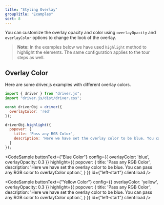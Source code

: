 ```yaml
---
title: "Styling Overlay"
groupTitle: "Examples"
sort: 8
---
```



You can customize the overlay opacity and color using `overlayOpacity` and `overlayColor` options to change the look of the overlay.

> **Note:** In the examples below we have used `highlight` method to highlight the elements. The same configuration applies to the tour steps as well.

## Overlay Color

Here are some driver.js examples with different overlay colors.

```js
import { driver } from "driver.js";
import "driver.js/dist/driver.css";

const driverObj = driver({
  overlayColor: 'red'
});

driverObj.highlight({
  popover: {
    title: 'Pass any RGB Color',
    description: 'Here we have set the overlay color to be blue. You can pass any RGB color to overlayColor option.'
  }
});
```

<div className='flex flex-col gap-1 -mt-5'>
  <CodeSample
    buttonText={"Red Color"}
    config={{
      overlayColor: 'red',
      overlayOpacity: 0.3
    }}
    highlight={{
      popover: {
        title: 'Pass any RGB Color',
        description: 'Here we have set the overlay color to be blue. You can pass any RGB color to overlayColor option.',
      }
    }}
    id={"left-start"}
    client:load
  />

  <CodeSample
    buttonText={"Blue Color"}
    config={{
      overlayColor: 'blue',
      overlayOpacity: 0.3
    }}
    highlight={{
      popover: {
        title: 'Pass any RGB Color',
        description: 'Here we have set the overlay color to be blue. You can pass any RGB color to overlayColor option.',
      }
    }}
    id={"left-start"}
    client:load
  />

  <CodeSample
    buttonText={"Yellow Color"}
    config={{
      overlayColor: 'yellow',
      overlayOpacity: 0.3
    }}
    highlight={{
      popover: {
        title: 'Pass any RGB Color',
        description: 'Here we have set the overlay color to be blue. You can pass any RGB color to overlayColor option.',
      }
    }}
    id={"left-start"}
    client:load
  />
</div>